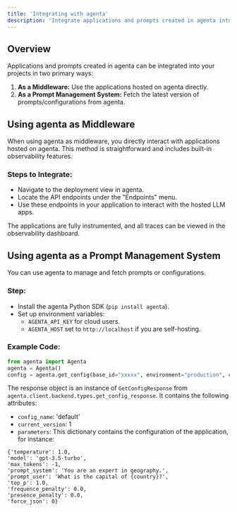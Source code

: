 ```yaml
---
title: 'Integrating with agenta'
description: 'Integrate applications and prompts created in agenta into your projects.'
---
```


## Overview

Applications and prompts created in agenta can be integrated into your projects in two primary ways:

1. **As a Middleware:** Use the applications hosted on agenta directly.
2. **As a Prompt Management System:** Fetch the latest version of prompts/configurations from agenta.

## Using agenta as Middleware

When using agenta as middleware, you directly interact with applications hosted on agenta. This method is straightforward and includes built-in observability features.

### Steps to Integrate:

- Navigate to the deployment view in agenta.
- Locate the API endpoints under the "Endpoints" menu.
- Use these endpoints in your application to interact with the hosted LLM apps.

The applications are fully instrumented, and all traces can be viewed in the observability dashboard.

## Using agenta as a Prompt Management System

You can use agenta to manage and fetch prompts or configurations.

### Step:

- Install the agenta Python SDK (`pip install agenta`).
- Set up environment variables:
  - `AGENTA_API_KEY` for cloud users.
  - `AGENTA_HOST` set to `http://localhost` if you are self-hosting.

### Example Code:

```python
from agenta import Agenta
agenta = Agenta() 
config = agenta.get_config(base_id="xxxxx", environment="production", cache_timeout=200) # Fetches the configuration with caching
````
The response object is an instance of `GetConfigResponse` from `agenta.client.backend.types.get_config_response`. It contains the following attributes:
- `config_name`: 'default'
- `current_version`: 1
- `parameters`: This dictionary contains the configuration of the application, for instance:
```
{'temperature': 1.0,
'model': 'gpt-3.5-turbo',
'max_tokens': -1,
'prompt_system': 'You are an expert in geography.',
'prompt_user': 'What is the capital of {country}?',
'top_p': 1.0,
'frequence_penalty': 0.0,
'presence_penalty': 0.0,
'force_json': 0} 
```